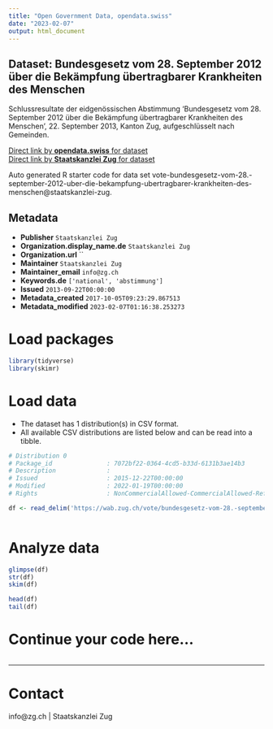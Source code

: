 ```yaml
---
title: "Open Government Data, opendata.swiss"
date: "2023-02-07"
output: html_document
---
```


## Dataset: Bundesgesetz vom 28. September 2012 über die Bekämpfung übertragbarer Krankheiten des Menschen

Schlussresultate der eidgenössischen Abstimmung 'Bundesgesetz vom 28. September 2012 über die Bekämpfung übertragbarer Krankheiten des Menschen', 22. September 2013, Kanton Zug, aufgeschlüsselt nach Gemeinden.

[Direct link by **opendata.swiss** for dataset](https://opendata.swiss/de/dataset/bundesgesetz-vom-28-september-2012-uber-die-bekampfung-ubertragbarer-krankheiten-des-menschen)<br>
[Direct link by **Staatskanzlei Zug** for dataset](https://wab.zug.ch/vote/bundesgesetz-vom-28.-september-2012-uber-die-bekampfung-ubertragbarer-krankheiten-des-menschen/data)

Auto generated R starter code for data set vote-bundesgesetz-vom-28.-september-2012-uber-die-bekampfung-ubertragbarer-krankheiten-des-menschen@staatskanzlei-zug.

## Metadata

- **Publisher** `Staatskanzlei Zug`
- **Organization.display_name.de** `Staatskanzlei Zug`
- **Organization.url** ``
- **Maintainer** `Staatskanzlei Zug`
- **Maintainer_email** `info@zg.ch`
- **Keywords.de** `['national', 'abstimmung']`
- **Issued** `2013-09-22T00:00:00`
- **Metadata_created** `2017-10-05T09:23:29.867513`
- **Metadata_modified** `2023-02-07T01:16:38.253273`


# Load packages

```r

library(tidyverse)
library(skimr)

```

# Load data

-   The dataset has 1 distribution(s) in CSV format.
-   All available CSV distributions are listed below and can be read into a tibble.

```r

# Distribution 0
# Package_id               : 7072bf22-0364-4cd5-b33d-6131b3ae14b3
# Description              : 
# Issued                   : 2015-12-22T00:00:00
# Modified                 : 2022-01-19T00:00:00
# Rights                   : NonCommercialAllowed-CommercialAllowed-ReferenceRequired

df <- read_delim('https://wab.zug.ch/vote/bundesgesetz-vom-28.-september-2012-uber-die-bekampfung-ubertragbarer-krankheiten-des-menschen/data-csv')



```

# Analyze data

```r

glimpse(df)
str(df)
skim(df)

head(df)
tail(df)

```

# Continue your code here...

```r

```

------------------------------------------------------------------------

# Contact

info@zg.ch | Staatskanzlei Zug
